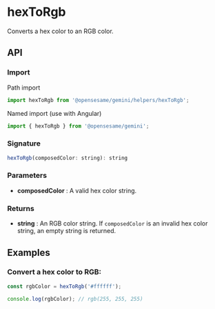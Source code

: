 
<Meta title="Helpers/hexToRgb" />

<h1>hexToRgb</h1>

Converts a hex color to an RGB color.

<h2>API</h2>

<h3>Import</h3>

Path import

```javascript
import hexToRgb from '@opensesame/gemini/helpers/hexToRgb';
```

Named import (use with Angular)

```javascript
import { hexToRgb } from '@opensesame/gemini';
```

<h3>Signature</h3>

```javascript
hexToRgb(composedColor: string): string
```

<h3>Parameters</h3>

<ul>
  <li>
    <strong>composedColor</strong> : A valid hex color string.
  </li>
</ul>

<h3>Returns</h3>

<ul>
  <li>
    <strong>string</strong> : An RGB color string. If <code>composedColor</code> is an invalid hex color string, an empty string is
    returned.
  </li>
</ul>

<h2>Examples</h2>

<h3>Convert a hex color to RGB:</h3>

```javascript
const rgbColor = hexToRgb('#ffffff');

console.log(rgbColor); // rgb(255, 255, 255)
```
